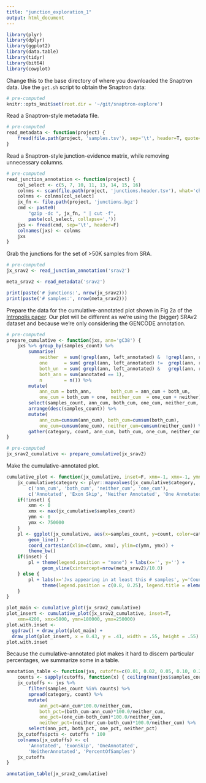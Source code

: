 ```yaml
---
title: "junction_exploration_1"
output: html_document
---
```


```r
library(plyr)
library(dplyr)
library(ggplot2)
library(data.table)
library(tidyr)
library(bit64)
library(cowplot)
```

Change this to the base directory of where you downloaded the Snaptron data.  Use the `get.sh` script to obtain the Snaptron data:

```r
# pre-computed
knitr::opts_knit$set(root.dir = '~/git/snaptron-explore')
```

Read a Snaptron-style metadata file.

```r
# pre-computed
read_metadata <- function(project) {
    fread(file.path(project, 'samples.tsv'), sep='\t', header=T, quote="")
}
```

Read a Snaptron-style junction-evidence matrix, while removing unnecessary columns.

```r
# pre-computed
read_junction_annotation <- function(project) {
    col_select <- c(5, 7, 10, 11, 13, 14, 15, 16)
    colnms <- scan(file.path(project, 'junctions.header.tsv'), what='character')
    colnms <- colnms[col_select]
    jx_fn <- file.path(project, 'junctions.bgz')
    cmd <- paste0(
        "gzip -dc ", jx_fn, " | cut -f",
        paste(col_select, collapse=','))
    jxs <- fread(cmd, sep='\t', header=F)
    colnames(jxs) <- colnms
    jxs
}
```

Grab the junctions for the set of >50K samples from SRA.

```r
# pre-computed
jx_srav2 <- read_junction_annotation('srav2')
```

```r
meta_srav2 <- read_metadata('srav2')
```

```r
print(paste('# junctions:', nrow(jx_srav2)))
print(paste('# samples:', nrow(meta_srav2)))
```

Prepare the data for the cumulative-annotated plot shown in Fig 2a of the [Intropolis paper](https://doi.org/10.1186/s13059-016-1118-6).  Our plot will be different as we're using the (bigger) SRAv2 dataset and because we're only considering the GENCODE annotation.

```r
# pre-computed
prepare_cumulative <- function(jxs, ann='gC38') {
    jxs %>% group_by(samples_count) %>%
        summarise(
            neither  = sum(!grepl(ann, left_annotated) &  !grepl(ann, right_annotated)),
            one      = sum( grepl(ann, left_annotated) !=  grepl(ann, right_annotated)),
            both_un  = sum( grepl(ann, left_annotated) &   grepl(ann, right_annotated) & annotated == 0),
            both_ann = sum(annotated == 1),
            n        = n()) %>%
        mutate(
            ann_cum = both_ann,       both_cum = ann_cum + both_un,
            one_cum = both_cum + one, neither_cum  = one_cum + neither) %>%
        select(samples_count, ann_cum, both_cum, one_cum, neither_cum, n) %>%
        arrange(desc(samples_count)) %>%
        mutate(
            ann_cum=cumsum(ann_cum), both_cum=cumsum(both_cum),
            one_cum=cumsum(one_cum), neither_cum=cumsum(neither_cum)) %>%
        gather(category, count, ann_cum, both_cum, one_cum, neither_cum)
}
```

```r
# pre-computed
jx_srav2_cumulative <- prepare_cumulative(jx_srav2)
```

Make the cumulative-annotated plot.

```r
cumulative_plot <- function(jx_cumulative, inset=F, xmn=-1, xmx=-1, ymn=-1, ymx=-1) {
    jx_cumulative$category <- plyr::mapvalues(jx_cumulative$category,
        c('ann_cum', 'both_cum', 'neither_cum', 'one_cum'),
        c('Annotated', 'Exon Skip', 'Neither Annotated', 'One Annotated'))
    if(!inset) {
        xmn <- 0
        xmx <- max(jx_cumulative$samples_count)
        ymn <- 0
        ymx <- 750000
    }
    pl <- ggplot(jx_cumulative, aes(x=samples_count, y=count, color=category)) +
        geom_line() +
        coord_cartesian(xlim=c(xmn, xmx), ylim=c(ymn, ymx)) +
        theme_bw()
    if(inset) {
        pl + theme(legend.position = "none") + labs(x='', y='') +
             geom_vline(xintercept=nrow(meta_srav2)/10.0)
    } else {
        pl + labs(x='Jxs appearing in at least this # samples', y='Count') +
             theme(legend.position = c(0.8, 0.25), legend.title = element_blank())
    }
}

plot_main <- cumulative_plot(jx_srav2_cumulative)
plot_insert <- cumulative_plot(jx_srav2_cumulative, inset=T,
    xmn=4200, xmx=5800, ymn=180000, ymx=250000)
plot.with.inset <-
  ggdraw() + draw_plot(plot_main) +
  draw_plot(plot_insert, x = 0.43, y = .41, width = .55, height = .55)
plot.with.inset
```

Because the cumulative-annotated plot makes it hard to discern particular percentages, we summarize some in a table.

```r
annotation_table <- function(jxs, cutoffs=c(0.01, 0.02, 0.05, 0.10, 0.20, 0.33, 0.5, 0.75)) {
    counts <- sapply(cutoffs, function(x) { ceiling(max(jxs$samples_count)*x) } )
    jx_cutoffs <- jxs %>%
        filter(samples_count %in% counts) %>%
        spread(category, count) %>%
        mutate(
            ann_pct=ann_cum*100.0/neither_cum,
            both_pct=(both_cum-ann_cum)*100.0/neither_cum,
            one_pct=(one_cum-both_cum)*100.0/neither_cum,
            neither_pct=(neither_cum-both_cum)*100.0/neither_cum) %>%
        select(ann_pct, both_pct, one_pct, neither_pct)
    jx_cutoffs$pcts <- cutoffs * 100
    colnames(jx_cutoffs) <- c(
        'Annotated', 'ExonSkip', 'OneAnnotated',
        'NeitherAnnotated', 'PercentOfSamples')
    jx_cutoffs
}
```

```r
annotation_table(jx_srav2_cumulative)
```
